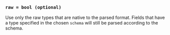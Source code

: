 ### `raw = bool (optional)`

Use only the raw types that are native to the parsed format. Fields that have a type
specified in the chosen `schema` will still be parsed according to the schema.
